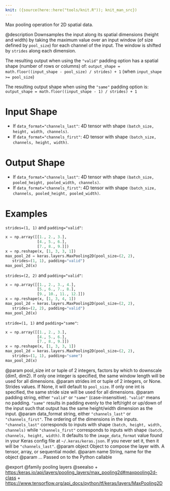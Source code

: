 ```yaml
---
knit: ({source(here::here("tools/knit.R")); knit_man_src})
---
```

Max pooling operation for 2D spatial data.

@description
Downsamples the input along its spatial dimensions (height and width)
by taking the maximum value over an input window
(of size defined by `pool_size`) for each channel of the input.
The window is shifted by `strides` along each dimension.

The resulting output when using the `"valid"` padding option has a spatial
shape (number of rows or columns) of:
`output_shape = math.floor((input_shape - pool_size) / strides) + 1`
(when `input_shape >= pool_size`)

The resulting output shape when using the `"same"` padding option is:
`output_shape = math.floor((input_shape - 1) / strides) + 1`

# Input Shape
- If `data_format="channels_last"`:
    4D tensor with shape `(batch_size, height, width, channels)`.
- If `data_format="channels_first"`:
    4D tensor with shape `(batch_size, channels, height, width)`.

# Output Shape
- If `data_format="channels_last"`:
    4D tensor with shape
    `(batch_size, pooled_height, pooled_width, channels)`.
- If `data_format="channels_first"`:
    4D tensor with shape
    `(batch_size, channels, pooled_height, pooled_width)`.

# Examples
`strides=(1, 1)` and `padding="valid"`:

```python
x = np.array([[1., 2., 3.],
              [4., 5., 6.],
              [7., 8., 9.]])
x = np.reshape(x, [1, 3, 3, 1])
max_pool_2d = keras.layers.MaxPooling2D(pool_size=(2, 2),
   strides=(1, 1), padding="valid")
max_pool_2d(x)
```

`strides=(2, 2)` and `padding="valid"`:

```python
x = np.array([[1., 2., 3., 4.],
              [5., 6., 7., 8.],
              [9., 10., 11., 12.]])
x = np.reshape(x, [1, 3, 4, 1])
max_pool_2d = keras.layers.MaxPooling2D(pool_size=(2, 2),
   strides=(2, 2), padding="valid")
max_pool_2d(x)
```

`stride=(1, 1)` and `padding="same"`:

```python
x = np.array([[1., 2., 3.],
              [4., 5., 6.],
              [7., 8., 9.]])
x = np.reshape(x, [1, 3, 3, 1])
max_pool_2d = keras.layers.MaxPooling2D(pool_size=(2, 2),
   strides=(1, 1), padding="same")
max_pool_2d(x)
```

@param pool_size int or tuple of 2 integers, factors by which to downscale
    (dim1, dim2). If only one integer is specified, the same
    window length will be used for all dimensions.
@param strides int or tuple of 2 integers, or None. Strides values. If None,
    it will default to `pool_size`. If only one int is specified, the
    same stride size will be used for all dimensions.
@param padding string, either `"valid"` or `"same"` (case-insensitive).
    `"valid"` means no padding. `"same"` results in padding evenly to
    the left/right or up/down of the input such that output has the same
    height/width dimension as the input.
@param data_format string, either `"channels_last"` or `"channels_first"`.
    The ordering of the dimensions in the inputs. `"channels_last"`
    corresponds to inputs with shape `(batch, height, width, channels)`
    while `"channels_first"` corresponds to inputs with shape
    `(batch, channels, height, width)`. It defaults to the
    `image_data_format` value found in your Keras config file at
    `~/.keras/keras.json`. If you never set it, then it will be
    `"channels_last"`.
@param object Object to compose the layer with. A tensor, array, or sequential model.
@param name String, name for the object
@param ... Passed on to the Python callable

@export
@family pooling layers
@seealso
+ <https:/keras.io/api/layers/pooling_layers/max_pooling2d#maxpooling2d-class>
+ <https://www.tensorflow.org/api_docs/python/tf/keras/layers/MaxPooling2D>
